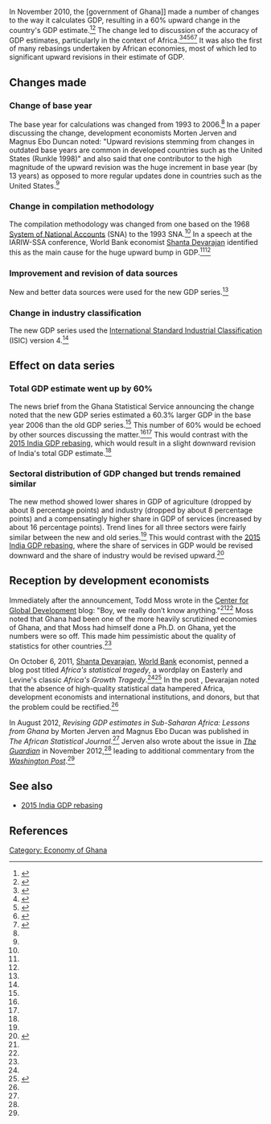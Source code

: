 In November 2010, the [government of Ghana]] made a number of changes to the way it calculates GDP, resulting in a 60% upward change in the country's GDP estimate.<ref name=ghanaweb>{{cite web|url = https://www.ghanaweb.com/GhanaHomePage/NewsArchive/Ghana-s-GDP-goes-up-by-60-196833|title = Ghana's GDP goes up by 60%|date = November 5, 2010|accessdate = November 18, 2017|publisher = GhanaWeb}}</ref><ref name=gss>{{cite web|url = http://www.statsghana.gov.gh/docfiles/news/gdp_newsletter_rebased_gdp_nov_2010.pdf|title = News Brief: New Series of the Gross Domestic Product (GDP) Estimates|date = November 3, 2010|accessdate = November 18, 2017|publisher = Ghana Statistical Service}}</ref> The change led to discussion of the accuracy of GDP estimates, particularly in the context of Africa.<ref name=cgd-ghana-says>{{cite web|url = https://www.cgdev.org/blog/ghana-says-hey-guess-what-we%E2%80%99re-not-poor-anymore|title = Ghana Says, Hey, Guess What? We’re Not Poor Anymore!|last = Moss|first = Todd|date = November 5, 2010|accessdate = November 18, 2017|publisher = [[Center for Global Development]]}}</ref><ref name=africas-statistical-tragedy>{{cite web|url = http://blogs.worldbank.org/africacan/africa-s-statistical-tragedy|title = Africa’s statistical tragedy|last = Devarajan|first = Shanta|date = October 6, 2011|accessdate = November 18, 2017|publisher = [[World Bank]]}}</ref><ref name=wapo>{{cite web|url = https://www.washingtonpost.com/news/wonk/wp/2012/11/24/think-u-s-gdp-numbers-are-unreliable-check-out-ghanas/|title = Think U.S. GDP numbers are unreliable? Check out Ghana.|last = Plumer|first = Brad|date = November 24, 2012|accessdate = October 16, 2017|publisher = ''Washington Post''}}</ref><ref name=afdb>{{cite journal|url = https://www.afdb.org/fileadmin/uploads/afdb/Documents/Publications/ASJ15%20Section1%20Eng.pdf|title = Revising GDP estimates in Sub-Saharan Africa: Lessons from Ghana|last = Jerven|first = Morten|last2 = Duncan|first2 = Magnus Ebo|journal = The African Statistical Journal|volume = 15|date = August 1, 2012|accessdate = October 16, 2017}}</ref><ref name=lies-damn-lies-and-gdp>{{cite web|url = https://www.theguardian.com/business/2012/nov/20/economics-ghana|title = Lies, damn lies and GDP. Or, how Ghana went from being one of the poorest countries in the world one day to an aspiring middle-income one the next|last = Jerven|first = Morten|date = November 20, 2012|accessdate = October 16, 2017}}</ref> It was also the first of many rebasings undertaken by African economies, most of which led to significant upward revisions in their estimate of GDP.

== Changes made ==

=== Change of base year ===

The base year for calculations was changed from 1993 to 2006.<ref name=gss/> In a paper discussing the change, development economists Morten Jerven and Magnus Ebo Duncan noted: "Upward revisions stemming from changes in outdated base years are common in developed countries such as the United States (Runkle 1998)" and also said that one contributor to the high magnitude of the upward revision was the huge increment in base year (by 13 years) as opposed to more regular updates done in countries such as the United States.<ref name=afdb/>

=== Change in compilation methodology ===

The compilation methodology was changed from one based on the 1968 [[System of National Accounts]] (SNA) to the 1993 SNA.<ref name=gss/> In a speech at the IARIW-SSA conference, World Bank economist [[Shanta Devarajan]] identified this as the main cause for the huge upward bump in GDP.<ref name=africas-statistical-tragedy/><ref name=afdb/>

=== Improvement and revision of data sources ===

New and better data sources were used for the new GDP series.<ref name=gss/>

=== Change in industry classification ===

The new GDP series used the [[International Standard Industrial Classification]] (ISIC) version 4.<ref name=gss/>

== Effect on data series ==

=== Total GDP estimate went up by 60% ===

The news brief from the Ghana Statistical Service announcing the change noted that the new GDP series estimated a 60.3% larger GDP in the base year 2006 than the old GDP series.<ref name=gss/> This number of 60% would be echoed by other sources discussing the matter.<ref name=afdb/><ref name=africas-statistical-tragedy/> This would contrast with the [[2015 India GDP rebasing]], which would result in a slight downward revision of India's total GDP estimate.<ref name=ft/>

=== Sectoral distribution of GDP changed but trends remained similar ===

The new method showed lower shares in GDP of agriculture (dropped by about 8 percentage points) and industry (dropped by about 8 percentage points) and a compensatingly higher share in GDP of services (increased by about 16 percentage points). Trend lines for all three sectors were fairly similar between the new and old series.<ref name=gss/> This would contrast with the [[2015 India GDP rebasing]], where the share of services in GDP would be revised downward and the share of industry would be revised upward.<ref name=ft>{{cite web |url=https://ftalphaville.ft.com/2015/02/03/2108792/india-gdp-growth-rate-up-confidence-in-statistics-down/ |title=India: GDP growth rate up, confidence in statistics down? |author=David Keohane |date=February 3, 2015 |publisher=''[[Financial Times]] |accessdate=October 21, 2017}}</ref>

== Reception by development economists ==

Immediately after the announcement, Todd Moss wrote in the [[Center for Global Development]] blog: "Boy, we really don’t know anything."<ref name=cgd-ghana-says/><ref name=afdb/> Moss noted that Ghana had been one of the more heavily scrutizined economies of Ghana, and that Moss had himself done a Ph.D. on Ghana, yet the numbers were so off. This made him pessimistic about the quality of statistics for other countries.<ref name=cgd-ghana-says/>

On October 6, 2011, [[Shanta Devarajan]], [[World Bank]] economist, penned a blog post titled ''Africa's statistical tragedy'', a wordplay on Easterly and Levine's classic ''Africa's Growth Tragedy''.<ref name=africas-statistical-tragedy/><ref name=easterly-levine>{{cite web|url = https://williameasterly.files.wordpress.com/2010/08/17_easterly_levine_africasgrowthtragedy_prp.pdf|title = Africa's Growth Tragedy: Policies and Ethnic Divisions|date = April 1, 1997|accessdate = November 18, 2017}}</ref> In the post , Devarajan noted that the absence of high-quality statistical data hampered Africa, development economists and international institutions, and donors, but that the problem could be rectified.<ref name=africas-statistical-tragedy/>

In August 2012, ''Revising GDP estimates in Sub-Saharan Africa: Lessons from Ghana'' by Morten Jerven and Magnus Ebo Ducan was published in ''The African Statistical Journal''.<ref name=afdb/> Jerven also wrote about the issue in ''[[The Guardian]]'' in November 2012,<ref name=lies-damn-lies-and-gdp/> leading to additional commentary from the ''[[Washington Post]]''.<ref name=wapo/>

== See also ==

* [[2015 India GDP rebasing]]

== References ==

{{reflist|30em}}

[[Category: Economy of Ghana]]

